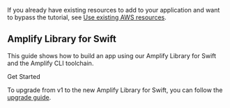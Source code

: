 If you already have existing resources to add to your application and want to bypass the tutorial, see [Use existing AWS resources](/[platform]/start/project-setup/use-existing-resources/).

## Amplify Library for Swift

This guide shows how to build an app using our Amplify Library for Swift and the Amplify CLI toolchain. 

<InternalLinkButton href="/[platform]/start/project-setup/prerequisites/">
  <span slot="text">Get Started</span>
</InternalLinkButton>

<Callout>

To upgrade from v1 to the new Amplify Library for Swift, you can follow the [upgrade guide](/[platform]/start/project-setup/upgrade-guide/).

</Callout>
